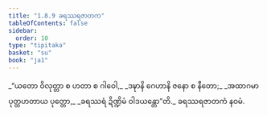 ```yaml
---
title: "1.8.9 ခရဿရဇာတက"
tableOfContents: false
sidebar:
  order: 10
type: "tipitaka"
basket: "su"
book: "ja1"
---
```



<DynamicBreadcrumb />

<Division number="79" book="ja1">

<Paragraph number="174" type="verses" book="ja1">
_“ယတော ဝိလုတ္တာ စ ဟတာ စ ဂါဝေါ,_  
_ဒဍ္ဎာနိ ဂေဟာနိ ဇနော စ နီတော;_  
_အထာဂမာ ပုတ္တဟတာယ ပုတ္တော,_  
_ခရဿရံ ဍိဏ္ဍိမံ ဝါဒယန္တော”တိ._  


</Paragraph>
</Division>

<Paragraph number="175" type="center" book="ja1">
ခရဿရဇာတကံ နဝမံ.
</Paragraph>